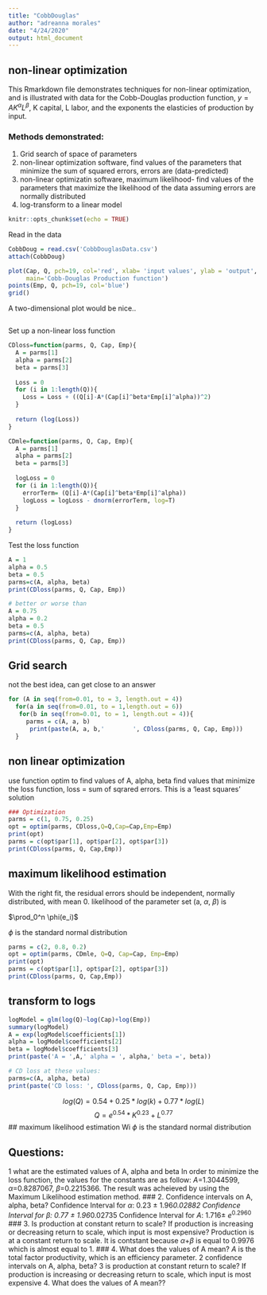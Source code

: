 ```yaml
---
title: "CobbDouglas"
author: "adreanna morales"
date: "4/24/2020"
output: html_document
---
```


## non-linear optimization

This Rmarkdown file demonstrates techniques for non-linear optimization, and is illustrated with data for the Cobb-Douglas production function, $y = A K^\alpha L^\beta$, K capital, L labor, and the exponents the elasticies of production by input.

### Methods demonstrated:
 1. Grid search of space of parameters  
 2. non-linear optimization software, find values of the parameters that minimize the sum of squared errors, errors are (data-predicted)  
 3. non-linear optimizatin software, maximum likelihood- find values of the parameters that maximize the likelihood of the data assuming errors are normally distributed  
 4. log-transform to a linear model  
 
```r
knitr::opts_chunk$set(echo = TRUE)
```

Read in the data

```r
CobbDoug = read.csv('CobbDouglasData.csv')
attach(CobbDoug)
```


```r
plot(Cap, Q, pch=19, col='red', xlab= 'input values', ylab = 'output',
     main='Cobb-Douglas Production function')
points(Emp, Q, pch=19, col='blue')
grid()
```

A two-dimensional plot would be nice..

```r

```

Set up a non-linear loss function

```r
CDloss=function(parms, Q, Cap, Emp){
  A = parms[1]
  alpha = parms[2]
  beta = parms[3]
  
  Loss = 0
  for (i in 1:length(Q)){
    Loss = Loss + ((Q[i]-A*(Cap[i]^beta*Emp[i]^alpha))^2)
  }
  
  return (log(Loss))
}

CDmle=function(parms, Q, Cap, Emp){
  A = parms[1]
  alpha = parms[2]
  beta = parms[3]
  
  logLoss = 0
  for (i in 1:length(Q)){
    errorTerm= (Q[i]-A*(Cap[i]^beta*Emp[i]^alpha))
    logLoss = logLoss - dnorm(errorTerm, log=T)
  }
  
  return (logLoss)
}
```

Test the loss function

```r
A = 1
alpha = 0.5
beta = 0.5
parms=c(A, alpha, beta)
print(CDloss(parms, Q, Cap, Emp))

# better or worse than
A = 0.75
alpha = 0.2
beta = 0.5
parms=c(A, alpha, beta)
print(CDloss(parms, Q, Cap, Emp))
```
## Grid search
  not the best idea, can get close to an answer 

```r

for (A in seq(from=0.01, to = 3, length.out = 4))
  for(a in seq(from=0.01, to = 1,length.out = 6))
   for(b in seq(from=0.01, to = 1, length.out = 4)){
     parms = c(A, a, b)
      print(paste(A, a, b,'        ', CDloss(parms, Q, Cap, Emp)))
  }

```

## non linear optimization

use function optim to find values of A, alpha, beta
find values that minimize the loss function, loss = sum of sqrared errors.  This is a 'least squares' solution

```r
### Optimization
parms = c(1, 0.75, 0.25)
opt = optim(parms, CDloss,Q=Q,Cap=Cap,Emp=Emp)
print(opt)
parms = c(opt$par[1], opt$par[2], opt$par[3])
print(CDloss(parms, Q, Cap,Emp))
```

## maximum likelihood estimation

With the right fit, the residual errors should be independent, normally distributed, with mean 0. likelihood of the parameter set (a, $\alpha$, $\beta$) is

$\prod_0^n \phi(e_i)$

$\phi$ is the standard normal distribution


```r
parms = c(2, 0.8, 0.2)
opt = optim(parms, CDmle, Q=Q, Cap=Cap, Emp=Emp)
print(opt)
parms = c(opt$par[1], opt$par[2], opt$par[3])
print(CDloss(parms, Q, Cap,Emp))
```



## transform to logs

```r
logModel = glm(log(Q)~log(Cap)+log(Emp))
summary(logModel)
A = exp(logModel$coefficients[1])
alpha = logModel$coefficients[2]
beta = logModel$coefficients[3]
print(paste('A = ',A,' alpha = ', alpha,' beta =', beta))

# CD loss at these values:
parms=c(A, alpha, beta)
print(paste('CD loss: ', CDloss(parms, Q, Cap, Emp)))
```
$$log(Q)=0.54+0.25*log(k)+0.77*log(L)$$
$$Q=e^{0.54}*K^{0.23}+L^{0.77}$$
## maximum likelihood estimation
Wi 
$\phi$ is the standard normal distribution

## Questions:
1 what are the estimated values of A, alpha and beta
In order to minimize the loss function, the values for the constants are as follow: $A$=1.3044599, $\alpha$=0.8287067, $\beta$=0.2215366. The result was acheieved by using the Maximum Likelihood estimation method.
### 2. Confidence intervals on A, alpha, beta?
  Confidence Interval for $\alpha$: 0.23 $\pm$ 1.96*0.02882
  Confidence Interval for $\beta$: 0.77 $\pm$ 1.96*0.02735
  Confidence Interval for $A$: 1.716$\pm$ $e^{0.2960}$
### 3. Is production at constant return to scale?
  If production is increasing or decreasing return to scale, which input is most  expensive? Production is at a constant return to scale. It is contstant because $\alpha$+$\beta$ is equal to 0.9976 which is almost equal to 1.
### 4. What does the values of A mean?
  $A$ is the total factor productivity, which is an efficiency parameter.
2 confidence intervals on A, alpha, beta?
3 is production at constant return to scale? If production is increasing or decreasing return to scale, which input is most expensive
4. What does the values of A mean??

